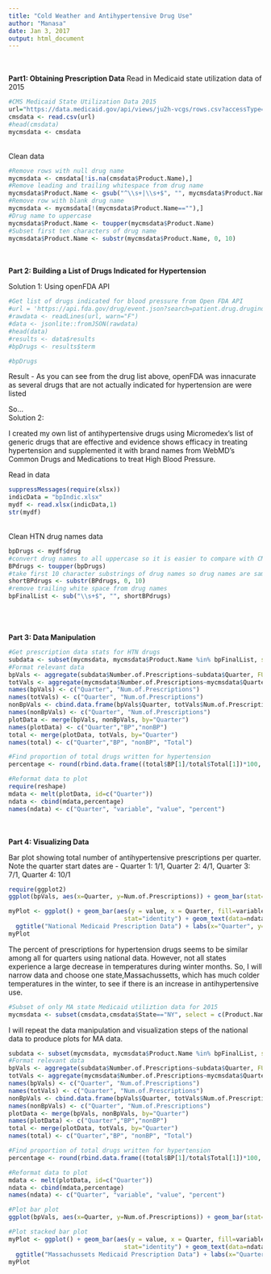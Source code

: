 ```yaml
---
title: "Cold Weather and Antihypertensive Drug Use"
author: "Manasa"
date: Jan 3, 2017
output: html_document
---
```

<br>
<br>
**Part1: Obtaining Prescription Data**
Read in Medicaid state utilization data of 2015
```r
#CMS Medicaid State Utilization Data 2015
url="https://data.medicaid.gov/api/views/ju2h-vcgs/rows.csv?accessType=DOWNLOAD"
cmsdata <- read.csv(url) 
#head(cmsdata)
mycmsdata <- cmsdata
```
<br>
Clean data
```r
#Remove rows with null drug name 
mycmsdata <- cmsdata[!is.na(cmsdata$Product.Name),]
#Remove leading and trailing whitespace from drug name
mycmsdata$Product.Name <- gsub("^\\s+|\\s+$", "", mycmsdata$Product.Name)
#Remove row with blank drug name
mycmsdata <- mycmsdata[!(mycmsdata$Product.Name==""),]
#Drug name to uppercase
mycmsdata$Product.Name <- toupper(mycmsdata$Product.Name)
#Subset first ten characters of drug name
mycmsdata$Product.Name <- substr(mycmsdata$Product.Name, 0, 10)
```
<br>
<br>
**Part 2: Building a List of Drugs Indicated for Hypertension**

Solution 1: Using openFDA API
```r
#Get list of drugs indicated for blood pressure from Open FDA API
#url = 'https://api.fda.gov/drug/event.json?search=patient.drug.drugindication:hypertension&count=patient.drug.openfda.generic_name.exact&limit=100'
#rawdata <- readLines(url, warn="F") 
#data <- jsonlite::fromJSON(rawdata)
#head(data)
#results <- data$results
#bpDrugs <- results$term
```

```r
#bpDrugs
```

Result - As you can see from the drug list above, openFDA was innacurate as several drugs that are not actually indicated for hypertension are were listed

So...
<br>
Solution 2: 

I created my own list of antihypertensive drugs using Micromedex's list of generic drugs that are effective and evidence shows efficacy in treating hypertension and supplemented it with brand names from WebMD's Common Drugs and Medications to treat High Blood Pressure.

Read in data
```r
suppressMessages(require(xlsx))
indicData = "bpIndic.xlsx"
mydf <- read.xlsx(indicData,1)
str(mydf)
```
<br>
Clean HTN drug names data
```r
bpDrugs <- mydf$drug
#convert drug names to all uppercase so it is easier to compare with CMS data
BPdrugs <- toupper(bpDrugs)
#take first 10 character substrings of drug names so drug names are same format as CMS data
shortBPdrugs <- substr(BPdrugs, 0, 10)
#remove trailing white space from drug names
bpFinalList <- sub("\\s+$", "", shortBPdrugs)
```
<br>
<br>  
**Part 3: Data Manipulation**
```r
#Get prescription data stats for HTN drugs
subdata <- subset(mycmsdata, mycmsdata$Product.Name %in% bpFinalList, select=c(Product.Name, Quarter, State, Units.Reimbursed, Number.of.Prescriptions, Total.Amount.Reimbursed))
#Format relevant data
bpVals <- aggregate(subdata$Number.of.Prescriptions~subdata$Quarter, FUN = function(x) c=sum(x))
totVals <- aggregate(mycmsdata$Number.of.Prescriptions~mycmsdata$Quarter, FUN = function(x) c=sum(x))
names(bpVals) <- c("Quarter", "Num.of.Prescriptions")
names(totVals) <- c("Quarter", "Num.of.Prescriptions")
nonBpVals <- cbind.data.frame(bpVals$Quarter, totVals$Num.of.Prescriptions - bpVals$Num.of.Prescriptions)
names(nonBpVals) <- c("Quarter", "Num.of.Prescriptions")
plotData <- merge(bpVals, nonBpVals, by="Quarter")
names(plotData) <- c("Quarter","BP","nonBP")
total <- merge(plotData, totVals, by="Quarter")
names(total) <- c("Quarter","BP", "nonBP", "Total")

#Find proportion of total drugs written for hypertension
percentage <- round(rbind.data.frame((total$BP[1]/total$Total[1])*100, (total$BP[2]/total$Total[2])*100,(total$BP[3]/total$Total[3])*100, (total$BP[4]/total$Total[4])*100, (total$nonBP[1]/total$Total[1])*100, (total$nonBP[2]/total$Total[2])*100,(total$nonBP[3]/total$Total[3])*100, (total$nonBP[4]/total$Total[4])*100), digits = 2)

#Reformat data to plot
require(reshape)
mdata <- melt(plotData, id=c("Quarter"))
ndata <- cbind(mdata,percentage)
names(ndata) <- c("Quarter", "variable", "value", "percent")
```
<br>
<br>
**Part 4: Visualizing Data**

Bar plot showing total number of antihypertensive prescriptions per quarter.
Note the quarter start dates are - Quarter 1: 1/1, Quarter 2: 4/1, Quarter 3: 7/1, Quarter 4: 10/1 
```r
require(ggplot2)
ggplot(bpVals, aes(x=Quarter, y=Num.of.Prescriptions)) + geom_bar(stat="identity") + ggtitle("National Medicaid Antihypertensives Prescription Data") + labs(x="Quarter", y="Number of Prescriptions")
```

```r
myPlot <- ggplot() + geom_bar(aes(y = value, x = Quarter, fill=variable), data = ndata,
                                stat="identity") + geom_text(data=ndata, aes(x=Quarter, y=value,label=paste0(percent,"%"), position="stack")) +
  ggtitle("National Medicaid Prescription Data") + labs(x="Quarter", y="Number of Prescriptions")
myPlot
```

The percent of prescriptions for hypertension drugs seems to be similar among all for quarters using national data. However, not all states experience a large decrease in temperatures during winter months. So, I will narrow data and choose one state,Massachussetts, which has much colder temperatures in the winter, to see if there is an increase in antihypertensive use.
<br>
```r
#Subset of only MA state Medicaid utiliztion data for 2015
mycmsdata <- subset(cmsdata,cmsdata$State=="NY", select = c(Product.Name, Quarter, State, Units.Reimbursed, Number.of.Prescriptions, Total.Amount.Reimbursed))
```

I will repeat the data manipulation and visualization steps of the national data to produce plots for MA data.
```r
subdata <- subset(mycmsdata, mycmsdata$Product.Name %in% bpFinalList, select=c(Product.Name, Quarter, State, Units.Reimbursed, Number.of.Prescriptions, Total.Amount.Reimbursed))
#Format relevant data
bpVals <- aggregate(subdata$Number.of.Prescriptions~subdata$Quarter, FUN = function(x) c=sum(x))
totVals <- aggregate(mycmsdata$Number.of.Prescriptions~mycmsdata$Quarter, FUN = function(x) c=sum(x))
names(bpVals) <- c("Quarter", "Num.of.Prescriptions")
names(totVals) <- c("Quarter", "Num.of.Prescriptions")
nonBpVals <- cbind.data.frame(bpVals$Quarter, totVals$Num.of.Prescriptions - bpVals$Num.of.Prescriptions)
names(nonBpVals) <- c("Quarter", "Num.of.Prescriptions")
plotData <- merge(bpVals, nonBpVals, by="Quarter")
names(plotData) <- c("Quarter","BP","nonBP")
total <- merge(plotData, totVals, by="Quarter")
names(total) <- c("Quarter","BP", "nonBP", "Total")

#Find proportion of total drugs written for hypertension
percentage <- round(rbind.data.frame((total$BP[1]/total$Total[1])*100, (total$BP[2]/total$Total[2])*100,(total$BP[3]/total$Total[3])*100, (total$BP[4]/total$Total[4])*100, (total$nonBP[1]/total$Total[1])*100, (total$nonBP[2]/total$Total[2])*100,(total$nonBP[3]/total$Total[3])*100, (total$nonBP[4]/total$Total[4])*100), digits = 2)

#Reformat data to plot
mdata <- melt(plotData, id=c("Quarter"))
ndata <- cbind(mdata,percentage)
names(ndata) <- c("Quarter", "variable", "value", "percent")

#Plot bar plot
ggplot(bpVals, aes(x=Quarter, y=Num.of.Prescriptions)) + geom_bar(stat="identity") + ggtitle("Massachussetts Medicaid Antihypertensives Prescription Data") + labs(x="Quarter", y="Number of Prescriptions")

#Plot stacked bar plot
myPlot <- ggplot() + geom_bar(aes(y = value, x = Quarter, fill=variable), data = ndata,
                                stat="identity") + geom_text(data=ndata, aes(x=Quarter, y=value,label=paste0(percent,"%"), position="stack")) +
  ggtitle("Massachussets Medicaid Prescription Data") + labs(x="Quarter", y="Number of Prescriptions")
myPlot
```